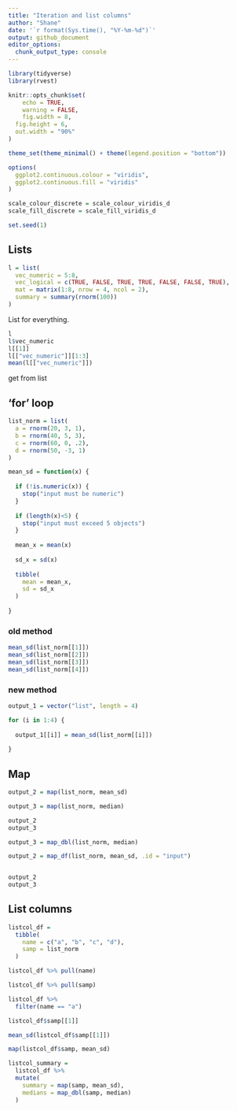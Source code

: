 ```yaml
---
title: "Iteration and list columns"
author: "Shane"
date: '`r format(Sys.time(), "%Y-%m-%d")`'
output: github_document
editor_options: 
  chunk_output_type: console
---
```


```r
library(tidyverse)
library(rvest)

knitr::opts_chunk$set(
	echo = TRUE,
	warning = FALSE,
	fig.width = 8, 
  fig.height = 6,
  out.width = "90%"
)

theme_set(theme_minimal() + theme(legend.position = "bottom"))

options(
  ggplot2.continuous.colour = "viridis",
  ggplot2.continuous.fill = "viridis"
)

scale_colour_discrete = scale_colour_viridis_d
scale_fill_discrete = scale_fill_viridis_d

set.seed(1)
```



## Lists

```r
l = list(
  vec_numeric = 5:8,
  vec_logical = c(TRUE, FALSE, TRUE, TRUE, FALSE, FALSE, TRUE),
  mat = matrix(1:8, nrow = 4, ncol = 2),
  summary = summary(rnorm(100))
)
```
List for everything.

```r
l
l$vec_numeric
l[[1]]
l[["vec_numeric"]][1:3]
mean(l[["vec_numeric"]])
```
get from list



## 'for' loop

```r
list_norm = list(
  a = rnorm(20, 3, 1),
  b = rnorm(40, 5, 3),
  c = rnorm(60, 0, .2),
  d = rnorm(50, -3, 1)
)
```

```r
mean_sd = function(x) {
  
  if (!is.numeric(x)) {
    stop("input must be numeric")
  }
  
  if (length(x)<5) {
    stop("input must exceed 5 objects")
  }
  
  mean_x = mean(x)
  
  sd_x = sd(x)
  
  tibble(
    mean = mean_x,
    sd = sd_x
  )
  
}
```


### old method

```r
mean_sd(list_norm[[1]])
mean_sd(list_norm[[2]])
mean_sd(list_norm[[3]])
mean_sd(list_norm[[4]])
```


### new method

```r
output_1 = vector("list", length = 4)

for (i in 1:4) {
  
  output_1[[i]] = mean_sd(list_norm[[i]])
  
}
```



## Map

```r
output_2 = map(list_norm, mean_sd)

output_3 = map(list_norm, median)

output_2
output_3
```

```r
output_3 = map_dbl(list_norm, median)

output_2 = map_df(list_norm, mean_sd, .id = "input")


output_2
output_3
```



## List columns

```r
listcol_df = 
  tibble(
    name = c("a", "b", "c", "d"),
    samp = list_norm
  )
```

```r
listcol_df %>% pull(name)

listcol_df %>% pull(samp)

listcol_df %>% 
  filter(name == "a")
```

```r
listcol_df$samp[[1]]

mean_sd(listcol_df$samp[[1]])

map(listcol_df$samp, mean_sd)

listcol_summary =
  listcol_df %>% 
  mutate(
    summary = map(samp, mean_sd),
    medians = map_dbl(samp, median)
  )
```


